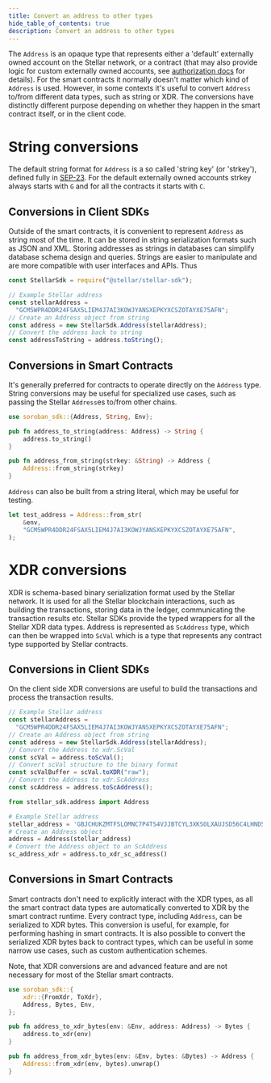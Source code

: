 ```yaml
---
title: Convert an address to other types
hide_table_of_contents: true
description: Convert an address to other types
---
```



The `Address` is an opaque type that represents either a 'default' externally owned account on the Stellar network, or a contract (that may also provide logic for custom externally owned accounts, see [authorization docs](../../../learn/fundamentals/contract-development/authorization.mdx#account-abstraction) for details). For the smart contracts it normally doesn't matter which kind of `Address` is used. However, in some contexts it's useful to convert `Address` to/from different data types, such as string or XDR. The conversions have distinctly different purpose depending on whether they happen in the smart contract itself, or in the client code.

# String conversions

The default string format for `Address` is a so called 'string key' (or 'strkey'), defined fully in [SEP-23](https://github.com/stellar/stellar-protocol/blob/master/ecosystem/sep-0023.md). For the default externally owned accounts strkey always starts with `G` and for all the contracts it starts with `C`.

## Conversions in Client SDKs

Outside of the smart contracts, it is convenient to represent `Address` as string most of the time. It can be stored in string serialization formats such as JSON and XML. Storing addresses as strings in databases can simplify database schema design and queries. Strings are easier to manipulate and are more compatible with user interfaces and APIs. Thus

<CodeExample>

```js
const StellarSdk = require("@stellar/stellar-sdk");

// Example Stellar address
const stellarAddress =
  "GCM5WPR4DDR24FSAX5LIEM4J7AI3KOWJYANSXEPKYXCSZOTAYXE75AFN";
// Create an Address object from string
const address = new StellarSdk.Address(stellarAddress);
// Convert the address back to string
const addressToString = address.toString();
```

</CodeExample>

## Conversions in Smart Contracts

It's generally preferred for contracts to operate directly on the `Address` type. String conversions may be useful for specialized use cases, such as passing the Stellar `Address`es to/from other chains.

<CodeExample>

```rust
use soroban_sdk::{Address, String, Env};

pub fn address_to_string(address: Address) -> String {
    address.to_string()
}

pub fn address_from_string(strkey: &String) -> Address {
    Address::from_string(strkey)
}
```

</CodeExample>

`Address` can also be built from a string literal, which may be useful for testing.

<CodeExample>

```rust
let test_address = Address::from_str(
    &env,
    "GCM5WPR4DDR24FSAX5LIEM4J7AI3KOWJYANSXEPKYXCSZOTAYXE75AFN",
);
```

</CodeExample>

# XDR conversions

XDR is schema-based binary serialization format used by the Stellar network. It is used for all the Stellar blockchain interactions, such as building the transactions, storing data in the ledger, communicating the transaction results etc. Stellar SDKs provide the typed wrappers for all the Stellar XDR data types. Address is represented as `ScAddress` type, which can then be wrapped into `ScVal` which is a type that represents any contract type supported by Stellar contracts.

## Conversions in Client SDKs

On the client side XDR conversions are useful to build the transactions and process the transaction results.

<CodeExample>

```js
// Example Stellar address
const stellarAddress =
  "GCM5WPR4DDR24FSAX5LIEM4J7AI3KOWJYANSXEPKYXCSZOTAYXE75AFN";
// Create an Address object from string
const address = new StellarSdk.Address(stellarAddress);
// Convert the Address to xdr.ScVal
const scVal = address.toScVal();
// Convert scVal structure to the binary format
const scValBuffer = scVal.toXDR("raw");
// Convert the Address to xdr.ScAddress
const scAddress = address.toScAddress();
```

```python
from stellar_sdk.address import Address

# Example Stellar address
stellar_address = 'GBJCHUKZMTFSLOMNC7P4TS4VJJBTCYL3XKSOLXAUJSD56C4LHND5TWUC'
# Create an Address object
address = Address(stellar_address)
# Convert the Address object to an ScAddress
sc_address_xdr = address.to_xdr_sc_address()
```

</CodeExample>

## Conversions in Smart Contracts

Smart contracts don't need to explicitly interact with the XDR types, as all the smart contract data types are automatically converted to XDR by the smart contract runtime. Every contract type, including `Address`, can be serialized to XDR bytes. This conversion is useful, for example, for performing hashing in smart contracts. It is also possible to convert the serialized XDR bytes back to contract types, which can be useful in some narrow use cases, such as custom authentication schemes.

Note, that XDR conversions are and advanced feature and are not necessary for most of the Stellar smart contracts.

<CodeExample>

```rust
use soroban_sdk::{
    xdr::{FromXdr, ToXdr},
    Address, Bytes, Env,
};

pub fn address_to_xdr_bytes(env: &Env, address: Address) -> Bytes {
    address.to_xdr(env)
}

pub fn address_from_xdr_bytes(env: &Env, bytes: &Bytes) -> Address {
    Address::from_xdr(env, bytes).unwrap()
}
```

</CodeExample>
